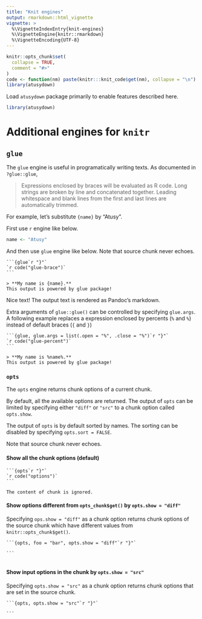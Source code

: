```yaml
---
title: "Knit engines"
output: rmarkdown::html_vignette
vignette: >
  %\VignetteIndexEntry{knit-engines}
  %\VignetteEngine{knitr::rmarkdown}
  %\VignetteEncoding{UTF-8}
---
```


```r
knitr::opts_chunk$set(
  collapse = TRUE,
  comment = "#>"
)
code <- function(nm) paste(knitr:::knit_code$get(nm), collapse = "\n")
library(atusydown)
```

Load `atusydown` package primarily to enable features described here.

```.r
library(atusydown)
```

# Additional engines for `knitr`

## `glue`

The `glue` engine is useful in programatically writing texts.
As documented in `?glue::glue`,

> Expressions enclosed by braces will be evaluated as R code. Long strings are broken by line and concatenated together. Leading whitespace and blank lines from the first and last lines are automatically trimmed.

For example, let's substitute `{name}` by "Atusy".

First use `r` engine like below.

```r
name <- "Atusy"
```

And then use `glue` engine like below.
Note that source chunk never echoes.

````.text
```{glue`r "}"`
`r code("glue-brace")`
```
````

```glue
> **My name is {name}.**
This output is powered by glue package!
```

Nice text!
The output text is rendered as Pandoc's markdown.

Extra arguments of `glue::glue()` can be controlled by specifying `glue.args`.
A following example 
  replaces a expression enclosed by percents (`%` and `%`) 
  instead of default braces (`{` and `}`)

````.text
```{glue, glue.args = list(.open = "%", .close = "%")`r "}"`
`r code("glue-percent")`
```
````

```glue
> **My name is %name%.**
This output is powered by glue package!
```

### `opts`

The `opts` engine returns chunk options of a current chunk.

By default, all the available options are returned.
The output of `opts` can be limited by specifying either `"diff"` or `"src"` to
a chunk option called `opts.show`.

The output of `opts` is by default sorted by names.
The sorting can be disabled by specifying `opts.sort = FALSE`.

Note that source chunk never echoes.

#### Show all the chunk options (default)

````.text
```{opts`r "}"`
`r code("options")`
```
````

```opts
The content of chunk is ignored.
```

#### Show options different from `opts_chunk$get()` by `opts.show = "diff"`

Specifying `ops.show = "diff"` as a chunk option returns 
chunk options of the source chunk which have different values from
`knitr::opts_chunk$get()`.

````.text
```{opts, foo = "bar", opts.show = "diff"`r "}"`

```
````

```opts

```

#### Show input options in the chunk by `opts.show = "src"`

Specifying `opts.show = "src"` as a chunk option 
returns chunk options that are set in the source chunk.

````
```{opts, opts.show = "src"`r "}"`

```
````

```opts

```


